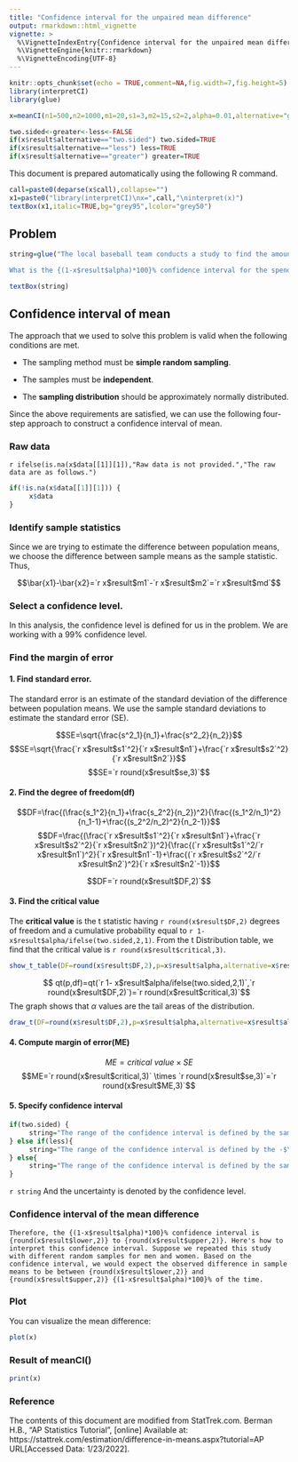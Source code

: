 ```yaml
---
title: "Confidence interval for the unpaired mean difference"
output: rmarkdown::html_vignette
vignette: >
  %\VignetteIndexEntry{Confidence interval for the unpaired mean difference}
  %\VignetteEngine{knitr::rmarkdown}
  %\VignetteEncoding{UTF-8}
---
```


```r
knitr::opts_chunk$set(echo = TRUE,comment=NA,fig.width=7,fig.height=5)
library(interpretCI)
library(glue)
```

```r
x=meanCI(n1=500,n2=1000,m1=20,s1=3,m2=15,s2=2,alpha=0.01,alternative="greater")

two.sided<-greater<-less<-FALSE
if(x$result$alternative=="two.sided") two.sided=TRUE
if(x$result$alternative=="less") less=TRUE
if(x$result$alternative=="greater") greater=TRUE
```


This document is prepared automatically using the following R command.

```r
call=paste0(deparse(x$call),collapse="")
x1=paste0("library(interpretCI)\nx=",call,"\ninterpret(x)")
textBox(x1,italic=TRUE,bg="grey95",lcolor="grey50")
```


## Problem

```r
string=glue("The local baseball team conducts a study to find the amount spent on refreshments at the ball park. Over the course of the season they gather simple random samples of {x$result$n1} men and {x$result$n2} women. For men, the average expenditure was $ {x$result$m1}, with a standard deviation of $ {x$result$s1}. For women, it was ${x$result$m2}, with a standard deviation of ${x$result$s2}.

What is the {(1-x$result$alpha)*100}% confidence interval for the spending difference between men and women? Assume that the two populations are independent and normally distributed.")

textBox(string)
```
## Confidence interval of mean

The approach that we used to solve this problem is valid when the following conditions are met.

- The sampling method must be **simple random sampling**. 

- The samples must be **independent**.

- The **sampling distribution** should be approximately normally distributed. 

Since the above requirements are satisfied, we can use the following four-step approach to construct a confidence interval of mean.

### Raw data

`r ifelse(is.na(x$data[[1]][1]),"Raw data is not provided.","The raw data are as follows.")`

```r
if(!is.na(x$data[[1]][1])) {
     x$data
}
```

### Identify sample statistics

Since we are trying to estimate the difference between population means, we choose the difference between sample means as the sample statistic. Thus, 

$$\bar{x1}-\bar{x2}=`r x$result$m1`-`r x$result$m2`=`r x$result$md`$$

### Select a confidence level. 

In this analysis, the confidence level is defined for us in the problem. We are working with a 99% confidence level.


### Find the margin of error


#### 1. Find standard error. 

The standard error is an estimate of the standard deviation of the difference between population means. We use the sample standard deviations to estimate the standard error (SE).

$$SE=\sqrt{\frac{s^2_1}{n_1}+\frac{s^2_2}{n_2}}$$
$$SE=\sqrt{\frac{`r x$result$s1`^2}{`r x$result$n1`}+\frac{`r x$result$s2`^2}{`r x$result$n2`}}$$
$$SE=`r round(x$result$se,3)`$$

#### 2. Find the degree of freedom(df)

 $$DF=\frac{(\frac{s_1^2}{n_1}+\frac{s_2^2}{n_2})^2}{\frac{(s_1^2/n_1)^2}{n_1-1}+\frac{(s_2^2/n_2)^2}{n_2-1}}$$
$$DF=\frac{(\frac{`r x$result$s1`^2}{`r x$result$n1`}+\frac{`r x$result$s2`^2}{`r x$result$n2`})^2}{\frac{(`r x$result$s1`^2/`r x$result$n1`)^2}{`r x$result$n1`-1}+\frac{(`r x$result$s2`^2/`r x$result$n2`)^2}{`r x$result$n2`-1}}$$


$$DF=`r round(x$result$DF,2)`$$

#### 3. Find the critical value

The **critical value** is the t statistic having `r round(x$result$DF,2)` degrees of freedom and a cumulative probability equal to `r 1- x$result$alpha/ifelse(two.sided,2,1)`. From the t Distribution table, we find that the critical value is `r round(x$result$critical,3)`.

```r
show_t_table(DF=round(x$result$DF,2),p=x$result$alpha,alternative=x$result$alternative)
```


$$ qt(p,df)=qt(`r 1- x$result$alpha/ifelse(two.sided,2,1)`,`r round(x$result$DF,2)`)=`r round(x$result$critical,3)`$$
The graph shows that $\alpha$ values are the tail areas of the distribution. 

```r
draw_t(DF=round(x$result$DF,2),p=x$result$alpha,alternative=x$result$alternative)
```

#### 4. Compute margin of error(ME)

$$ME=critical\ value \times SE$$
$$ME=`r round(x$result$critical,3)` \times `r round(x$result$se,3)`=`r round(x$result$ME,3)`$$

#### 5. Specify confidence interval 

```r
if(two.sided) {
     string="The range of the confidence interval is defined by the sample statistic $\\pm$margin of error."
} else if(less){
     string="The range of the confidence interval is defined by the -$\\infty$(infinite) and the sample statistic + margin of error."
} else{
     string="The range of the confidence interval is defined by the sample statistic - margin of error and the $\\infty$(infinite)."
}
```

`r string` And the uncertainty is denoted by the confidence level.


### Confidence interval of the mean difference
 
```glue
Therefore, the {(1-x$result$alpha)*100}% confidence interval is {round(x$result$lower,2)} to {round(x$result$upper,2)}. Here's how to interpret this confidence interval. Suppose we repeated this study with different random samples for men and women. Based on the confidence interval, we would expect the observed difference in sample means to be between {round(x$result$lower,2)} and {round(x$result$upper,2)} {(1-x$result$alpha)*100}% of the time.
```

### Plot

You can visualize the mean difference:

```r
plot(x)
```

### Result of meanCI()

```r
print(x)
```

### Reference

The contents of this document are modified from StatTrek.com.
Berman H.B., "AP Statistics Tutorial", [online] Available at:  https://stattrek.com/estimation/difference-in-means.aspx?tutorial=AP URL[Accessed Data: 1/23/2022]. 

